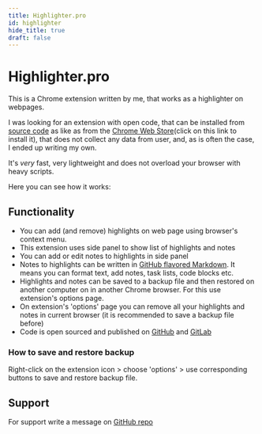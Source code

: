 ```yaml
---
title: Highlighter.pro
id: highlighter
hide_title: true
draft: false
---
```



# Highlighter.pro

This is a Chrome extension written by me, that works as a highlighter on webpages.

I was looking for an extension with open code, that can be installed from [source code](https://github.com/highlighter-pro/highlighter) as like as from the [Chrome Web Store](https://chromewebstore.google.com/detail/highlighterpro/gpdhplhmppgenpnkfilghnjiodfmnoap)(click on this link to install it), that does not collect any data from user, and, as is often the case, I ended up writing my own.

It's *very* fast, very lightweight and does not overload your browser with heavy scripts.

Here you can see how it works:
<LiteYouTubeEmbed
    id="2SCs8qEbkGI"
    title='Highlighter.pro Chrome extension'
    noCookie={false}
/>

## Functionality

* You can add (and remove) highlights on web page using browser's context menu.
* This extension uses side panel to show list of highlights and notes
* You can add or edit notes to highlights in side panel
* Notes to highlights can be written in [GitHub flavored Markdown](https://docs.github.com/en/get-started/writing-on-github/getting-started-with-writing-and-formatting-on-github/basic-writing-and-formatting-syntax). It means you can format text, add notes, task lists, code blocks etc.
* Highlights and notes can be saved to a backup file and then restored on another computer on in another Chrome browser. For this use extension's options page.
* On extension's 'options' page you can remove all your highlights and notes in current browser (it is recommended to save a backup file before)
* Code is open sourced and published on [GitHub](https://github.com/highlighter-pro/highlighter) and [GitLab](https://gitlab.com/highlighter-pro/highlighter)

### How to save and restore backup

Right-click on the extension icon > choose 'options' > use corresponding buttons to save and restore backup file.

## Support

For support write a message on [GitHub repo](https://github.com/highlighter-pro/highlighter/issues)
